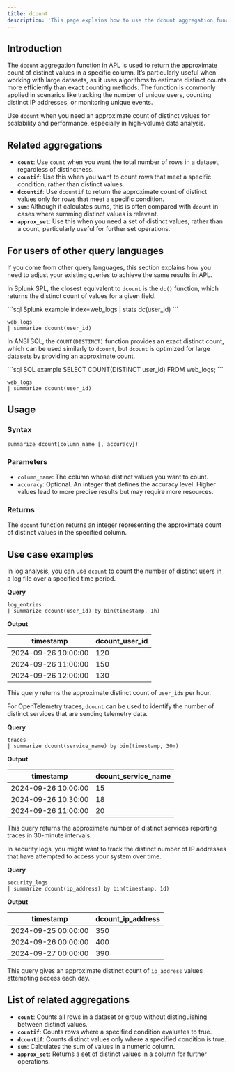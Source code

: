 ```yaml
---
title: dcount
description: 'This page explains how to use the dcount aggregation function in APL.'
---
```


## Introduction

The `dcount` aggregation function in APL is used to return the approximate count of distinct values in a specific column. It’s particularly useful when working with large datasets, as it uses algorithms to estimate distinct counts more efficiently than exact counting methods. The function is commonly applied in scenarios like tracking the number of unique users, counting distinct IP addresses, or monitoring unique events.

Use `dcount` when you need an approximate count of distinct values for scalability and performance, especially in high-volume data analysis.

## Related aggregations

- **`count`**: Use `count` when you want the total number of rows in a dataset, regardless of distinctness.
- **`countif`**: Use this when you want to count rows that meet a specific condition, rather than distinct values.
- **`dcountif`**: Use `dcountif` to return the approximate count of distinct values only for rows that meet a specific condition.
- **`sum`**: Although it calculates sums, this is often compared with `dcount` in cases where summing distinct values is relevant.
- **`approx_set`**: Use this when you need a set of distinct values, rather than a count, particularly useful for further set operations.

## For users of other query languages

If you come from other query languages, this section explains how you need to adjust your existing queries to achieve the same results in APL.

<AccordionGroup>
<Accordion title="Splunk SPL users">

In Splunk SPL, the closest equivalent to `dcount` is the `dc()` function, which returns the distinct count of values for a given field.

<CodeGroup>
```sql Splunk example
index=web_logs | stats dc(user_id)
```

```kusto APL equivalent
web_logs
| summarize dcount(user_id)
```
</CodeGroup>

</Accordion>
<Accordion title="ANSI SQL users">

In ANSI SQL, the `COUNT(DISTINCT)` function provides an exact distinct count, which can be used similarly to `dcount`, but `dcount` is optimized for large datasets by providing an approximate count.

<CodeGroup>
```sql SQL example
SELECT COUNT(DISTINCT user_id) FROM web_logs;
```

```kusto APL equivalent
web_logs
| summarize dcount(user_id)
```
</CodeGroup>

</Accordion>
</AccordionGroup>

## Usage

### Syntax

```kusto
summarize dcount(column_name [, accuracy])
```

### Parameters

- `column_name`: The column whose distinct values you want to count.
- `accuracy`: Optional. An integer that defines the accuracy level. Higher values lead to more precise results but may require more resources.

### Returns

The `dcount` function returns an integer representing the approximate count of distinct values in the specified column.

## Use case examples

<Tabs>
<Tab title="Log analysis">

In log analysis, you can use `dcount` to count the number of distinct users in a log file over a specified time period.

**Query**

```kusto
log_entries
| summarize dcount(user_id) by bin(timestamp, 1h)
```

**Output**

| timestamp           | dcount_user_id |
|---------------------|----------------|
| 2024-09-26 10:00:00 | 120            |
| 2024-09-26 11:00:00 | 150            |
| 2024-09-26 12:00:00 | 130            |

This query returns the approximate distinct count of `user_id`s per hour.

</Tab>
<Tab title="OpenTelemetry traces">

For OpenTelemetry traces, `dcount` can be used to identify the number of distinct services that are sending telemetry data.

**Query**

```kusto
traces
| summarize dcount(service_name) by bin(timestamp, 30m)
```

**Output**

| timestamp           | dcount_service_name |
|---------------------|---------------------|
| 2024-09-26 10:00:00 | 15                  |
| 2024-09-26 10:30:00 | 18                  |
| 2024-09-26 11:00:00 | 20                  |

This query returns the approximate number of distinct services reporting traces in 30-minute intervals.

</Tab>
<Tab title="Security logs">

In security logs, you might want to track the distinct number of IP addresses that have attempted to access your system over time.

**Query**

```kusto
security_logs
| summarize dcount(ip_address) by bin(timestamp, 1d)
```

**Output**

| timestamp           | dcount_ip_address |
|---------------------|-------------------|
| 2024-09-25 00:00:00 | 350               |
| 2024-09-26 00:00:00 | 400               |
| 2024-09-27 00:00:00 | 390               |

This query gives an approximate distinct count of `ip_address` values attempting access each day.

</Tab>
</Tabs>

## List of related aggregations

- **`count`**: Counts all rows in a dataset or group without distinguishing between distinct values.
- **`countif`**: Counts rows where a specified condition evaluates to true.
- **`dcountif`**: Counts distinct values only where a specified condition is true.
- **`sum`**: Calculates the sum of values in a numeric column.
- **`approx_set`**: Returns a set of distinct values in a column for further operations.